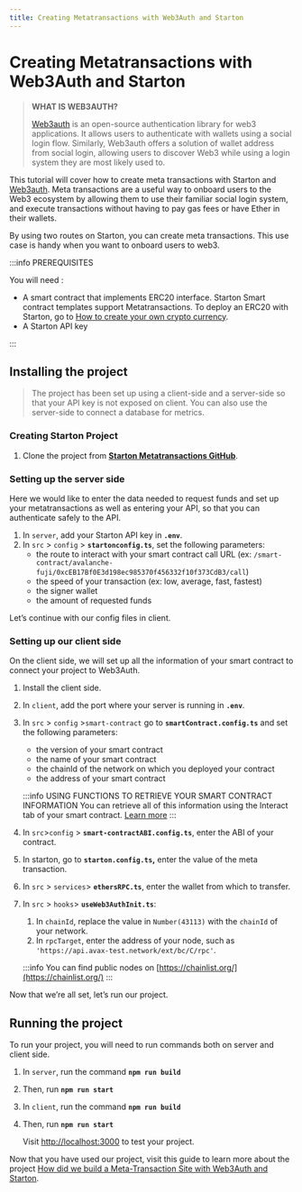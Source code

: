 ```yaml
---
title: Creating Metatransactions with Web3Auth and Starton
---
```


# Creating Metatransactions with Web3Auth and Starton

> **WHAT IS WEB3AUTH?**
>
> [Web3auth](https://web3auth.io/) is an open-source authentication library for web3 applications. It allows users to authenticate with wallets using a social login flow. Similarly, Web3auth offers a solution of wallet address from social login, allowing users to discover Web3 while using a login system they are most likely used to.

This tutorial will cover how to create meta transactions with Starton and [Web3auth](https://web3auth.io/). Meta transactions are a useful way to onboard users to the Web3 ecosystem by allowing them to use their familiar social login system, and execute transactions without having to pay gas fees or have Ether in their wallets.

By using two routes on Starton, you can create meta transactions. This use case is handy when you want to onboard users to web3.

:::info PREREQUISITES

You will need :

-   A smart contract that implements ERC20 interface.
    Starton Smart contract templates support Metatransactions. To deploy an ERC20 with Starton, go to [How to create your own crypto currency](/docs/tutorials/creating-token-ERC20-mintable).
-   A Starton API key

:::

## Installing the project

> The project has been set up using a client-side and a server-side so that your API key is not exposed on client. You can also use the server-side to connect a database for metrics.

### **Creating Starton Project**

1. Clone the project from **[Starton Metatransactions GitHub](https://github.com/starton-io/starton-web3auth-tuto)**.

### Setting up the server side

Here we would like to enter the data needed to request funds and set up your metatransactions as well as entering your API, so that you can authenticate safely to the API.

1. In `server`, add your Starton API key in **`.env`**.
2. In `src` > `config` > **`startonconfig.ts`**, set the following parameters:
    - the route to interact with your smart contract call URL (ex: `/smart-contract/avalanche-fuji/0xcEB17Bf0E3d198ec985370f456332f10f373CdB3/call`)
    - the speed of your transaction (ex: low, average, fast, fastest)
    - the signer wallet
    - the amount of requested funds

Let’s continue with our config files in client.

### Setting up our client side

On the client side, we will set up all the information of your smart contract to connect your project to Web3Auth.

1. Install the client side.
2. In `client`, add the port where your server is running in **`.env`**.
3. In `src` > `config` >`smart-contract` go to **`smartContract.config.ts`** and set the following parameters:

    - the version of your smart contract
    - the name of your smart contract
    - the chainId of the network on which you deployed your contract
    - the address of your smart contract

    :::info USING FUNCTIONS TO RETRIEVE YOUR SMART CONTRACT INFORMATION
    You can retrieve all of this information using the Interact tab of your smart contract. [Learn more](/docs/smart-contract/interacting-with-a-smart-contract)
    :::

4. In `src`>`config` > **`smart-contractABI.config.ts`**, enter the ABI of your contract.
5. In starton, go to **`starton.config.ts`,** enter the value of the meta transaction.
6. In `src` > `services`> **`ethersRPC.ts`**, enter the wallet from which to transfer.
7. In `src` > `hooks`> **`useWeb3AuthInit.ts`**:

    1. In `chainId`, replace the value in `Number(43113)` with the `chainId` of your network.
    2. In `rpcTarget`, enter the address of your node, such as `'https://api.avax-test.network/ext/bc/C/rpc'`.

    :::info
    You can find public nodes on [https://chainlist.org/](https://chainlist.org/)
    :::

Now that we’re all set, let’s run our project.

## Running the project

To run your project, you will need to run commands both on server and client side.

1. In `server`, run the command **`npm run build`**
2. Then, run **`npm run start`**
3. In `client`, run the command **`npm run build`**
4. Then, run **`npm run start`**

    Visit [http://localhost:3000](http://localhost:3000/) to test your project.

Now that you have used our project, visit this guide to learn more about the project [How did we build a Meta-Transaction Site with Web3Auth and Starton](/blog/web3auth).
